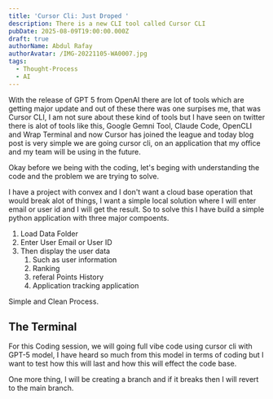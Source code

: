```yaml
---
title: 'Cursor Cli: Just Droped '
description: There is a new CLI tool called Cursor CLI
pubDate: 2025-08-09T19:00:00.000Z
draft: true
authorName: Abdul Rafay
authorAvatar: /IMG-20221105-WA0007.jpg
tags:
  - Thought-Process
  - AI
---
```


With the release of GPT 5  from OpenAI there are lot of tools which are getting major update and out of these there was one surpises me, that was Cursor CLI, I am not sure about these kind of tools but I have seen on twitter there is alot of tools like this, Google Gemni Tool, Claude Code, OpenCLI and Wrap Terminal and now Cursor has joined the league and today blog post is very simple we are going cursor cli, on an application that my office and my team will be using in the future. 


Okay before we being with the coding, let's beging with understanding the code and the problem we are trying to solve. 

I have a project with convex and I don't want a cloud base operation that would break alot of things, I want a simple local solution where I will enter email or user id and I will get the result. So to solve this I have build a simple python application with three major compoents. 

1. Load Data Folder
2. Enter User Email or User ID 
3. Then display the user data 
   1. Such as user information
   2. Ranking
   3. referal Points History 
   4. Application tracking application 

Simple and Clean Process. 

## The Terminal

For this Coding session, we will going full vibe code using cursor cli with GPT-5 model, I have heard so much from this model in terms of coding but I want to test how this will last and how this will effect the code base. 

One more thing, I will be creating a branch and if it breaks then I will revert to the main branch. 

 





